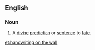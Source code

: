 ==English==
{{wikipedia|The writing on the wall}}

===Noun===
{{en-noun|head=[[handwriting]] [[on]] [[the]] [[wall]]|-}}

# {{label|en|idiomatic}} {{form of|alternative form|writing on the wall|lang=en}} A [[divine]] [[prediction]] or [[sentence]] to [[fate]].

[[et:handwriting on the wall]]